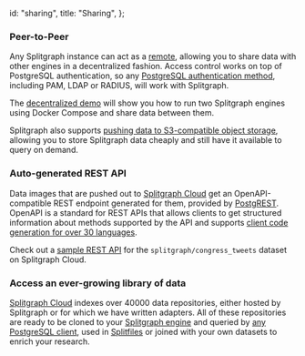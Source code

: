   id: "sharing",
  title: "Sharing",
};

### Peer-to-Peer

Any Splitgraph instance can act as a [remote](/docs/architecture/splitgraph-remotes),
allowing you to share data with other engines in a decentralized fashion. Access
control works on top of PostgreSQL authentication, so any [PostgreSQL authentication method](https://www.postgresql.org/docs/current/auth-methods.html),
including PAM, LDAP or RADIUS, will work with Splitgraph.

The [decentralized demo](/docs/getting-started/decentralized-demo) will show you how to run
two Splitgraph engines using Docker Compose and share data between them.

Splitgraph also supports [pushing data to S3-compatible object storage](https://github.com/splitgraph/splitgraph/tree/master/examples/push-to-object-storage),
allowing you to store Splitgraph data cheaply and still have it available to query on demand.

### Auto-generated REST API

Data images that are pushed out to [Splitgraph Cloud](/docs/splitgraph-cloud/introduction)
get an OpenAPI-compatible REST endpoint generated for them, provided by [PostgREST](https://postgrest.org/en/latest/).
OpenAPI is a standard for REST APIs that allows clients to get structured information about methods supported by the API and supports [client code generation for over 30 languages](https://openapi-generator.tech/).

Check out a [sample REST API](https://www.splitgraph.com/splitgraph/congress_tweets/latest/-/api-schema) for the `splitgraph/congress_tweets` dataset on Splitgraph Cloud.

### Access an ever-growing library of data

[Splitgraph Cloud](https://www.splitgraph.com/explore) indexes over 40000 data repositories, either hosted
by Splitgraph or for which we have written adapters. All of these repositories are ready to be
cloned to your [Splitgraph engine](/docs/architecture/splitgraph-engine) and queried by
[any PostgreSQL client](/product/splitgraph/integrations), used in [Splitfiles](/docs/concepts/splitfiles)
or joined with your own datasets to enrich your research.

